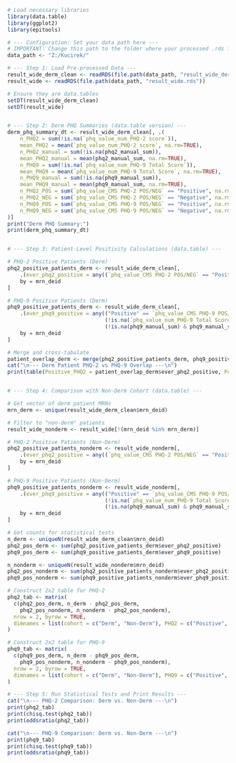```r

# Load necessary libraries
library(data.table)
library(ggplot2)
library(epitools)

# --- Configuration: Set your data path here ---
# IMPORTANT: Change this path to the folder where your processed .rds files are saved.
data_path <- "Z:/Kucirek/"

# --- Step 1: Load Pre-processed Data ---
result_wide_derm_clean <- readRDS(file.path(data_path, "result_wide_derm_clean.rds"))
result_wide <- readRDS(file.path(data_path, "result_wide.rds"))

# Ensure they are data.tables
setDT(result_wide_derm_clean)
setDT(result_wide)


# --- Step 2: Derm PHQ Summaries (data.table version) ---
derm_phq_summary_dt <- result_wide_derm_clean[, .(
    n_PHQ2 = sum(!is.na(`phq_value_num_PHQ-2 score`)),
    mean_PHQ2 = mean(`phq_value_num_PHQ-2 score`, na.rm=TRUE),
    n_PHQ2_manual = sum(!is.na(phq2_manual_sum)),
    mean_PHQ2_manual = mean(phq2_manual_sum, na.rm=TRUE),
    n_PHQ9 = sum(!is.na(`phq_value_num_PHQ-9 Total Score`)),
    mean_PHQ9 = mean(`phq_value_num_PHQ-9 Total Score`, na.rm=TRUE),
    n_PHQ9_manual = sum(!is.na(phq9_manual_sum)),
    mean_PHQ9_manual = mean(phq9_manual_sum, na.rm=TRUE),
    n_PHQ2_POS = sum(`phq_value_CMS PHQ-2 POS/NEG` == "Positive", na.rm=TRUE),
    n_PHQ2_NEG = sum(`phq_value_CMS PHQ-2 POS/NEG` == "Negative", na.rm=TRUE),
    n_PHQ9_POS = sum(`phq_value_CMS PHQ-9 POS/NEG` == "Positive", na.rm=TRUE),
    n_PHQ9_NEG = sum(`phq_value_CMS PHQ-9 POS/NEG` == "Negative", na.rm=TRUE)
)]
print("Derm PHQ Summary:")
print(derm_phq_summary_dt)


# --- Step 3: Patient-Level Positivity Calculations (data.table) ---

# PHQ-2 Positive Patients (Derm)
phq2_positive_patients_derm <- result_wide_derm_clean[, 
    .(ever_phq2_positive = any((`phq_value_CMS PHQ-2 POS/NEG` == "Positive") | (phq2_manual_posneg == "Positive"), na.rm = TRUE)),
    by = mrn_deid
]

# PHQ-9 Positive Patients (Derm)
phq9_positive_patients_derm <- result_wide_derm_clean[, 
    .(ever_phq9_positive = any(("Positive" == `phq_value_CMS PHQ-9 POS/NEG`) |
                               (!is.na(`phq_value_num_PHQ-9 Total Score`) & `phq_value_num_PHQ-9 Total Score` >= 10) |
                               (!is.na(phq9_manual_sum) & phq9_manual_sum >= 10), na.rm = TRUE)),
    by = mrn_deid
]

# Merge and cross-tabulate
patient_overlap_derm <- merge(phq2_positive_patients_derm, phq9_positive_patients_derm, by = "mrn_deid", all = TRUE)
cat("\n--- Derm Patient PHQ-2 vs PHQ-9 Overlap ---\n")
print(table(Positive_PHQ2 = patient_overlap_derm$ever_phq2_positive, Positive_PHQ9 = patient_overlap_derm$ever_phq9_positive, useNA="ifany"))


# --- Step 4: Comparison with Non-Derm Cohort (data.table) ---

# Get vector of derm patient MRNs
mrn_derm <- unique(result_wide_derm_clean$mrn_deid)

# Filter to "non-derm" patients
result_wide_nonderm <- result_wide[!(mrn_deid %in% mrn_derm)]

# PHQ-2 Positive Patients (Non-Derm)
phq2_positive_patients_nonderm <- result_wide_nonderm[, 
    .(ever_phq2_positive = any((`phq_value_CMS PHQ-2 POS/NEG` == "Positive") | (phq2_manual_posneg == "Positive"), na.rm = TRUE)),
    by = mrn_deid
]

# PHQ-9 Positive Patients (Non-Derm)
phq9_positive_patients_nonderm <- result_wide_nonderm[, 
    .(ever_phq9_positive = any(("Positive" == `phq_value_CMS PHQ-9 POS/NEG`) |
                               (!is.na(`phq_value_num_PHQ-9 Total Score`) & `phq_value_num_PHQ-9 Total Score` >= 10) |
                               (!is.na(phq9_manual_sum) & phq9_manual_sum >= 10), na.rm = TRUE)),
    by = mrn_deid
]

# Get counts for statistical tests
n_derm <- uniqueN(result_wide_derm_clean$mrn_deid)
phq2_pos_derm <- sum(phq2_positive_patients_derm$ever_phq2_positive)
phq9_pos_derm <- sum(phq9_positive_patients_derm$ever_phq9_positive)

n_nonderm <- uniqueN(result_wide_nonderm$mrn_deid)
phq2_pos_nonderm <- sum(phq2_positive_patients_nonderm$ever_phq2_positive)
phq9_pos_nonderm <- sum(phq9_positive_patients_nonderm$ever_phq9_positive)

# Construct 2x2 table for PHQ-2
phq2_tab <- matrix(
  c(phq2_pos_derm, n_derm - phq2_pos_derm,
    phq2_pos_nonderm, n_nonderm - phq2_pos_nonderm),
  nrow = 2, byrow = TRUE,
  dimnames = list(cohort = c("Derm", "Non-Derm"), PHQ2 = c("Positive", "Negative"))
)

# Construct 2x2 table for PHQ-9
phq9_tab <- matrix(
  c(phq9_pos_derm, n_derm - phq9_pos_derm,
    phq9_pos_nonderm, n_nonderm - phq9_pos_nonderm),
  nrow = 2, byrow = TRUE,
  dimnames = list(cohort = c("Derm", "Non-Derm"), PHQ9 = c("Positive", "Negative"))
)

# --- Step 5: Run Statistical Tests and Print Results ---
cat("\n--- PHQ-2 Comparison: Derm vs. Non-Derm ---\n")
print(phq2_tab)
print(chisq.test(phq2_tab))
print(oddsratio(phq2_tab))

cat("\n--- PHQ-9 Comparison: Derm vs. Non-Derm ---\n")
print(phq9_tab)
print(chisq.test(phq9_tab))
print(oddsratio(phq9_tab))
```



